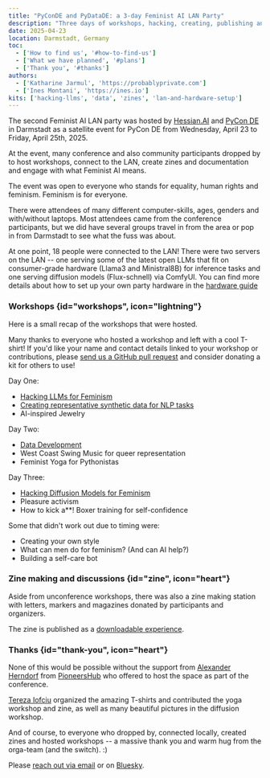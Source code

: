 ```yaml
---
title: "PyConDE and PyDataDE: a 3-day Feminist AI LAN Party"
description: "Three days of workshops, hacking, creating, publishing and connecting locally at PyCon/PyDataDE 2025 in Darmstadt."
date: 2025-04-23
location: Darmstadt, Germany
toc:
  - ['How to find us', '#how-to-find-us']
  - ['What we have planned', '#plans']
  - ['Thank you', '#thanks']
authors:
  - ['Katharine Jarmul', 'https://probablyprivate.com']
  - ['Ines Montani', 'https://ines.io']
kits: ['hacking-llms', 'data', 'zines', 'lan-and-hardware-setup']
---
```


The second Feminist AI LAN party was hosted by [Hessian.AI](https://hessian.ai/) and [PyCon DE](https://2025.pycon.de/) in Darmstadt as a satellite event for PyCon DE from Wednesday, April 23 to Friday, April 25th, 2025.

At the event, many conference and also community participants dropped by to host workshops, connect to the LAN, create zines and documentation and engage with what Feminist AI means.

The event was open to everyone who stands for equality, human rights and feminism. Feminism is for everyone.

There were attendees of many different computer-skills, ages, genders and with/without laptops. Most attendees came from the conference participants, but we did have several groups travel in from the area or pop in from Darmstadt to see what the fuss was about.

At one point, 18 people were connected to the LAN! There were two servers on the LAN -- one serving some of the latest open LLMs that fit on consumer-grade hardware (Llama3 and Ministral8B) for inference tasks and one serving diffusion models (Flux-schnell) via ComfyUI. You can find more details about how to set up your own party hardware in the [hardware guide](/kits/lan-and-hardware-setup)

### Workshops {id="workshops", icon="lightning"}

Here is a small recap of the workshops that were hosted.

Many thanks to everyone who hosted a workshop and left with a cool T-shirt! If you'd like your name and contact details linked to your workshop or contributions, please [send us a GitHub pull request](https://github.com/feminist-ai/website) and consider donating a kit for others to use!

Day One:
- [Hacking LLMs for Feminism](/kits/hacking-llms)
- [Creating representative synthetic data for NLP tasks](https://github.com/feminist-ai/data-development-donations/blob/main/llms/notebooks/ner_ds_generation.ipynb)
- AI-inspired Jewelry

Day Two:
- [Data Development](/kits/data)
- West Coast Swing Music for queer representation
- Feminist Yoga for Pythonistas

Day Three:
- [Hacking Diffusion Models for Feminism](https://github.com/feminist-ai/data-development-donations/tree/main/diffusion)
- Pleasure activism
- How to kick a**! Boxer training for self-confidence

Some that didn't work out due to timing were:
- Creating your own style
- What can men do for feminism? (And can AI help?)
- Building a self-care bot

### Zine making and discussions {id="zine", icon="heart"}

Aside from unconference workshops, there was also a zine making station with letters, markers and magazines donated by participants and organizers.

The zine is published as a [downloadable experience]().

### Thanks {id="thank-you", icon="heart"}

None of this would be possible without the support from [Alexander Herndorf](https://www.linkedin.com/in/hendorf/) from [PioneersHub](https://pioneershub.de/) who offered to host the space as part of the conference.

[Tereza Iofciu](https://www.terezaiofciu.com/) organized the amazing T-shirts and contributed the yoga workshop and zine, as well as many beautiful pictures in the diffusion workshop.

And of course, to everyone who dropped by, connected locally, created zines and hosted workshops -- a massive thank you and warm hug from the orga-team (and the switch). :)

<Infobox title="Feedback, questions or just want to say hi?" icon="speech">

Please [reach out via email](mailto:[[EMAIL]]) or on [Bluesky]([[BLUESKY]]).

</Infobox>
